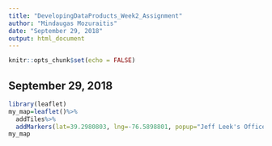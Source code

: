 ---
title: "DevelopingDataProducts_Week2_Assignment"
author: "Mindaugas Mozuraitis"
date: "September 29, 2018"
output: html_document
---

```{r setup, include=FALSE}
knitr::opts_chunk$set(echo = FALSE)
```

## September 29, 2018
```{r}
library(leaflet)
my_map=leaflet()%>%
  addTiles%>%
  addMarkers(lat=39.2980803, lng=-76.5898801, popup="Jeff Leek's Office")
my_map
```

